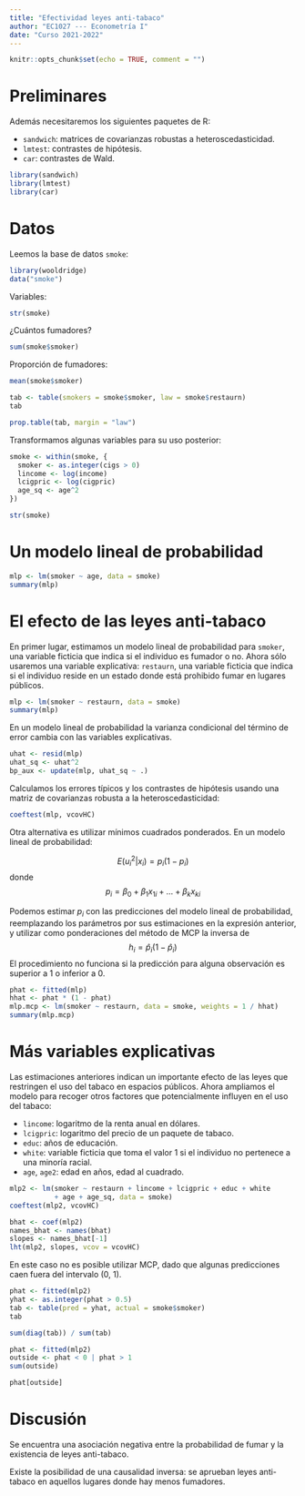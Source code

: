 ```yaml
---
title: "Efectividad leyes anti-tabaco"
author: "EC1027 --- Econometría I"
date: "Curso 2021-2022"
---
```


```r
knitr::opts_chunk$set(echo = TRUE, comment = "")
```

# Preliminares

Además necesitaremos los siguientes paquetes de R:

- `sandwich`: matrices de covarianzas robustas a heteroscedasticidad.
- `lmtest`: contrastes de hipótesis.
- `car`: contrastes de Wald.

```r
library(sandwich)
library(lmtest)
library(car)
```

# Datos

Leemos la base de datos `smoke`:
```r
library(wooldridge)
data("smoke")
```


Variables:
```r
str(smoke)
```



¿Cuántos fumadores?
```r
sum(smoke$smoker)
```

Proporción de fumadores:
```r
mean(smoke$smoker)
```

```r
tab <- table(smokers = smoke$smoker, law = smoke$restaurn)
tab
```


```r
prop.table(tab, margin = "law")
```


Transformamos algunas variables para su uso posterior:
```r
smoke <- within(smoke, {
  smoker <- as.integer(cigs > 0)
  lincome <- log(income)
  lcigpric <- log(cigpric)
  age_sq <- age^2
})
```

```r
str(smoke)
```

# Un modelo lineal de probabilidad
```r
mlp <- lm(smoker ~ age, data = smoke)
summary(mlp)
```



# El efecto de las leyes anti-tabaco

En primer lugar, estimamos un modelo lineal de probabilidad para `smoker`, una variable ficticia que indica si el individuo es fumador o no. Ahora sólo usaremos una variable explicativa: `restaurn`, una variable ficticia que indica si el individuo reside en un estado donde está prohibido fumar en lugares públicos.
```r
mlp <- lm(smoker ~ restaurn, data = smoke)
summary(mlp)
```


En un modelo lineal de probabilidad la varianza condicional del término de error cambia con las variables explicativas.
```r
uhat <- resid(mlp)
uhat_sq <- uhat^2
bp_aux <- update(mlp, uhat_sq ~ .)
```

Calculamos los errores típicos y los contrastes de hipótesis usando
una matriz de covarianzas robusta a la heteroscedasticidad:
```r
coeftest(mlp, vcovHC)
```

Otra alternativa es utilizar mínimos cuadrados ponderados. En un
modelo lineal de probabilidad:

$$
  E(u^2_i|x_i) = p_i (1 - p_i)  
$$
donde 
$$
  p_i = \beta_0 + \beta_1 x_{1i} + \dots + \beta_k x_{ki} 
$$
 
Podemos estimar $p_i$ con las predicciones del modelo lineal de probabilidad, reemplazando los parámetros por sus estimaciones en la expresión anterior, y utilizar como ponderaciones del método de MCP la inversa de 
$$
h_i = \hat{p}_i (1 - \hat{p}_i) 
$$
El procedimiento no funciona si la predicción para alguna observación
es superior a 1 o inferior a 0.

```r
phat <- fitted(mlp)
hhat <- phat * (1 - phat)
mlp.mcp <- lm(smoker ~ restaurn, data = smoke, weights = 1 / hhat)
summary(mlp.mcp)
```


# Más variables explicativas

Las estimaciones anteriores indican un importante efecto de las leyes que restringen el uso del tabaco en espacios públicos. Ahora ampliamos el modelo para recoger otros factores que potencialmente influyen en el uso del tabaco:

- `lincome`: logaritmo de la renta anual en dólares.
- `lcigpric`: logaritmo del precio de un paquete de tabaco.
- `educ`: años de educación.
- `white`: variable ficticia que toma el valor 1 si el individuo no pertenece a una minoría racial.
- `age`, `age2`: edad en años, edad al cuadrado.

```r
mlp2 <- lm(smoker ~ restaurn + lincome + lcigpric + educ + white
           + age + age_sq, data = smoke)
coeftest(mlp2, vcovHC)
```


```r
bhat <- coef(mlp2)
names_bhat <- names(bhat)
slopes <- names_bhat[-1]
lht(mlp2, slopes, vcov = vcovHC)
```

En este caso no es posible utilizar MCP, dado que algunas predicciones caen fuera del intervalo (0, 1).

```r
phat <- fitted(mlp2)
yhat <- as.integer(phat > 0.5)
tab <- table(pred = yhat, actual = smoke$smoker)
tab
```

```r
sum(diag(tab)) / sum(tab)
```


```r
phat <- fitted(mlp2)
outside <- phat < 0 | phat > 1
sum(outside)
```


```r
phat[outside]
```

# Discusión

Se encuentra una asociación negativa entre la probabilidad de fumar y la existencia de leyes anti-tabaco.

Existe la posibilidad de una causalidad inversa: se aprueban leyes anti-tabaco en aquellos lugares donde hay menos fumadores.
